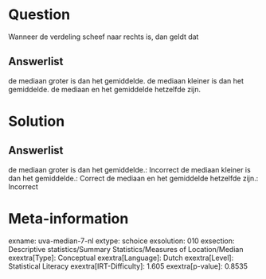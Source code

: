 Question
========

Wanneer de verdeling scheef naar rechts is, dan geldt dat

Answerlist
----------

de mediaan groter is dan het gemiddelde.
de mediaan kleiner is dan het gemiddelde.
de mediaan en het gemiddelde hetzelfde zijn.

Solution
========

Answerlist
----------

de mediaan groter is dan het gemiddelde.: Incorrect
de mediaan kleiner is dan het gemiddelde.: Correct
de mediaan en het gemiddelde hetzelfde zijn.: Incorrect

Meta-information
================
exname: uva-median-7-nl
extype: schoice
exsolution: 010
exsection: Descriptive statistics/Summary Statistics/Measures of Location/Median
exextra[Type]: Conceptual
exextra[Language]: Dutch
exextra[Level]: Statistical Literacy
exextra[IRT-Difficulty]: 1.605
exextra[p-value]: 0.8535
